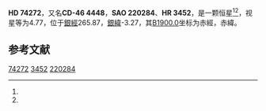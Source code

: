 {{Starbox begin
| name = HD 74272
}}
{{Starbox observe
| epoch = [[J2000.0|J2000.0]]
| constell = {{星座名待查}}<ref name=SIMBAD>{{cite web
 | url=http://simbad.u-strasbg.fr/simbad/sim-id?Ident=HR+3452
 | title =Pulsating variable Star
 | publisher=Centre de Données astronomiques de Strasbourg
 | work=SIMBAD
 | accessdate=2012-07-13}}</ref><ref name=DATA>{{cite web
 | url=http://vizier.u-strasbg.fr/viz-bin/VizieR-5?-out.add=.&-source=5050&-corr=PK=HR&-out.max=9999&HR=3452
 | title=VizieR Detailed Page
 | accessdate=2012-07-13
 | archive-date=2016-03-05
 | archive-url=https://web.archive.org/web/20160305062634/http://vizier.u-strasbg.fr/viz-bin/VizieR-5?-out.add=.&-source=5050&-corr=PK=HR&-out.max=9999&HR=3452
 | dead-url=no
 }}</ref>
| 星官 = 
| ra = {{RA|8|41|13.1}}<ref name=SIMBAD /><ref name=DATA />
| dec = {{DEC|-47|19|1}}<ref name=SIMBAD /><ref name=DATA />
| appmag_v = 4.77<ref name=SIMBAD /><ref name=DATA />
}}
{{Starbox character
| class = A5II<ref name=SIMBAD /><ref name=DATA />
| b-v = 0.12<ref name=SIMBAD /><ref name=DATA />
| u-b = 0.12<ref name=SIMBAD /><ref name=DATA />
| r-i = 0.19<ref name=SIMBAD /><ref name=DATA />
| variable = 
}}
{{Starbox astrometry
| radial_v = 0.12
| prop_mo_ra = 17
| parallax = 0
| p_error = 
}}
{{Starbox catalog
| names =CD-46 4448，[[SAO星表|SAO]] 220284，[[HD星表|HD]] 74272，[[HR星表|HR]] 3452}}
{{Starbox reference |Simbad=HR+3452}}
{{Starbox end}}

'''HD 74272'''，又名'''CD-46 4448'''，'''SAO 220284'''、'''HR 3452'''，是一颗恒星<ref name=SIMBAD /><ref name=DATA />，视星等为4.77，位于[[銀道座標系|銀經]]265.87，[[銀道座標系|銀緯]]-3.27，其[[B1900.0|B1900.0]]坐标为赤經{{RA|8|37|56.3}}，赤緯{{DEC|-46|-3.27|36}}。

== 参考文献 ==
{{reflist}}

{{star-stub}}

[[Category:HD和HDE天體|74272]]
[[Category:HR天體|3452]]
[[Category:SAO天體|220284]]